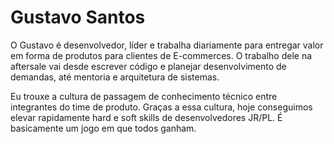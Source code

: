 # Gustavo Santos

O Gustavo é desenvolvedor, líder e trabalha diariamente para entregar
valor em forma de produtos para clientes de E-commerces. O trabalho
dele na aftersale vai desde escrever código e planejar desenvolvimento
de demandas, até mentoria e arquitetura de sistemas.

Eu trouxe a cultura de passagem de conhecimento técnico entre
integrantes do time de produto. Graças a essa cultura, hoje
conseguimos elevar rapidamente hard e soft skills de desenvolvedores
JR/PL. É basicamente um jogo em que todos ganham.

